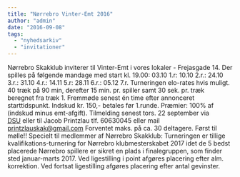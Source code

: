 ```yaml
---
title: "Nørrebro Vinter-Emt 2016"
author: "admin"
date: "2016-09-08"
tags: 
  - "nyhedsarkiv"
  - "invitationer"
---
```


Nørrebro Skakklub inviterer til Vinter-Emt i vores lokaler - Frejasgade 14. Der spilles på følgende mandage med start kl. 19.00: 03.10 1.r: 10.10 2.r.: 24.10 3.r.: 31.10 4.r.: 14.11 5.r: 28.11 6.r.: 05.12 7.r. Turneringen elo-rates hvis muligt. 40 træk på 90 min, derefter 15 min. pr. spiller samt 30 sek. pr. træk beregnet fra træk 1. Fremmøde senest én time efter annonceret starttidspunkt. Indskud kr. 150,- betales før 1.runde. Præmier: 100% af (indskud minus emt-afgift). Tilmelding senest tors. 22 september via [DSU](https://turnering.skak.dk/TournamentActive/Details?tourId=23771) eller til Jacob Printzlau tlf. 60630045 eller mail printzlauskak@gmail.com Forventet maks. på ca. 30 deltagere. Først til mølle!! Specielt til medlemmer af Nørrebro Skakklub: Turneringen er tillige kvalifikations-turnering for Nørrebro klubmesterskabet 2017 idet de 5 bedst placerede Nørrebro spillere er sikret en plads i finalegruppen, som finder sted januar-marts 2017. Ved ligestilling i point afgøres placering efter alm. korrektion. Ved fortsat ligestilling afgøres placering efter antal gevinster.
